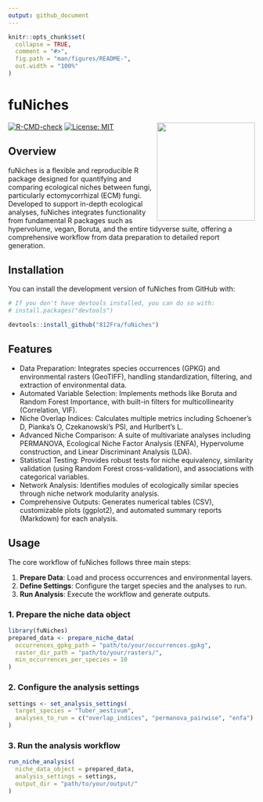 ```yaml
---
output: github_document
---
```


<!-- README.md is generated from README.Rmd. Please edit that file -->

```r
knitr::opts_chunk$set(
  collapse = TRUE,
  comment = "#>",
  fig.path = "man/figures/README-",
  out.width = "100%"
)
```

# fuNiches

<img src="man/figures/logo.png" align="right" width="200" />

<!-- badges: start -->
[![R-CMD-check](https://github.com/812Fra/fuNiches/actions/workflows/R-CMD-check.yaml/badge.svg)](https://github.com/812Fra/fuNiches/actions/workflows/R-CMD-check.yaml)
[![License: MIT](https://img.shields.io/badge/License-MIT-blue.svg)](https://opensource.org/licenses/MIT)
<!-- badges: end -->

## Overview
fuNiches is a flexible and reproducible R package designed for quantifying and comparing ecological niches between fungi, particularly ectomycorrhizal (ECM) fungi. Developed to support in-depth ecological analyses, fuNiches integrates functionality from fundamental R packages such as hypervolume, vegan, Boruta, and the entire tidyverse suite, offering a comprehensive workflow from data preparation to detailed report generation.

## Installation
You can install the development version of fuNiches from GitHub with:

```r
# If you don't have devtools installed, you can do so with:
# install.packages("devtools")

devtools::install_github("812Fra/fuNiches")
```

## Features
* Data Preparation: Integrates species occurrences (GPKG) and environmental rasters (GeoTIFF), handling standardization, filtering, and extraction of environmental data.
* Automated Variable Selection: Implements methods like Boruta and Random Forest Importance, with built-in filters for multicollinearity (Correlation, VIF).
* Niche Overlap Indices: Calculates multiple metrics including Schoener's D, Pianka's O, Czekanowski's PSI, and Hurlbert's L.
* Advanced Niche Comparison: A suite of multivariate analyses including PERMANOVA, Ecological Niche Factor Analysis (ENFA), Hypervolume construction, and Linear Discriminant Analysis (LDA).
* Statistical Testing: Provides robust tests for niche equivalency, similarity validation (using Random Forest cross-validation), and associations with categorical variables.
* Network Analysis: Identifies modules of ecologically similar species through niche network modularity analysis.
* Comprehensive Outputs: Generates numerical tables (CSV), customizable plots (ggplot2), and automated summary reports (Markdown) for each analysis.

## Usage
The core workflow of fuNiches follows three main steps:

1.  **Prepare Data**: Load and process occurrences and environmental layers.
2.  **Define Settings**: Configure the target species and the analyses to run.
3.  **Run Analysis**: Execute the workflow and generate outputs.

### 1. Prepare the niche data object
```r
library(fuNiches)
prepared_data <- prepare_niche_data(
  occurrences_gpkg_path = "path/to/your/occurrences.gpkg",
  raster_dir_path = "path/to/your/rasters/",
  min_occurrences_per_species = 10
)
```

### 2. Configure the analysis settings
```r
settings <- set_analysis_settings(
  target_species = "Tuber_aestivum",
  analyses_to_run = c("overlap_indices", "permanova_pairwise", "enfa")
)
```

### 3. Run the analysis workflow
```r
run_niche_analysis(
  niche_data_object = prepared_data,
  analysis_settings = settings,
  output_dir = "path/to/your/output/"
)
```
